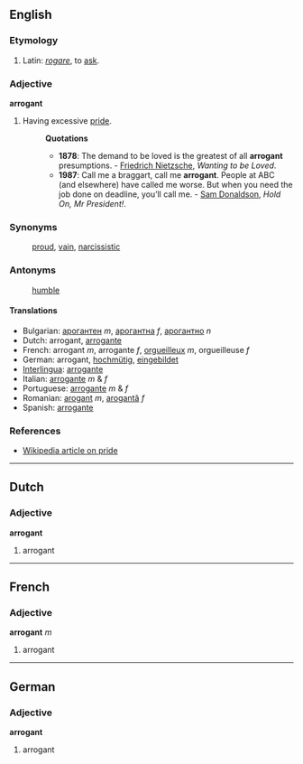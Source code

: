 ==English==
===Etymology===
#Latin: ''[[rogare]]'', to [[ask]].

===Adjective===
'''arrogant'''

#Having excessive [[pride]].
#:'''Quotations'''
#:* '''1878''': The demand to be loved is the greatest of all '''arrogant''' presumptions. - [[w:Friedrich Nietzsche|Friedrich Nietzsche]], ''Wanting to be Loved''.
#:* '''1987''': Call me a braggart, call me '''arrogant'''. People at ABC (and elsewhere) have called me worse. But when you need the job done on deadline, you’ll call me. - [[w:Sam Donaldson|Sam Donaldson]], ''Hold On, Mr President!''.

===Synonyms===
:[[proud]], [[vain]], [[narcissistic]] 

===Antonyms===
:[[humble]]

====Translations====
*Bulgarian: [[арогантен]] ''m'', [[арогантна]] ''f'', [[арогантно]] ''n''
*Dutch: arrogant, [[arrogante]]
*French: arrogant ''m'', arrogante ''f'', [[orgueilleux]] ''m'', orgueilleuse ''f''
*German: arrogant, [[hochmütig]], [[eingebildet]]
*[[Interlingua]]: [[arrogante]]
*Italian: [[arrogante]] ''m'' & ''f''
*Portuguese: [[arrogante]] ''m'' & ''f''
*Romanian: [[arogant]] ''m'', [[arogantă]] ''f''
*Spanish: [[arrogante]]

===References===
*[[en:arrogant|Wikipedia article on pride]]

----
==Dutch==
===Adjective===
'''arrogant'''

#arrogant

----
==French==
===Adjective===
'''arrogant''' ''m''

#arrogant

----
==German==
===Adjective===
'''arrogant'''

#arrogant